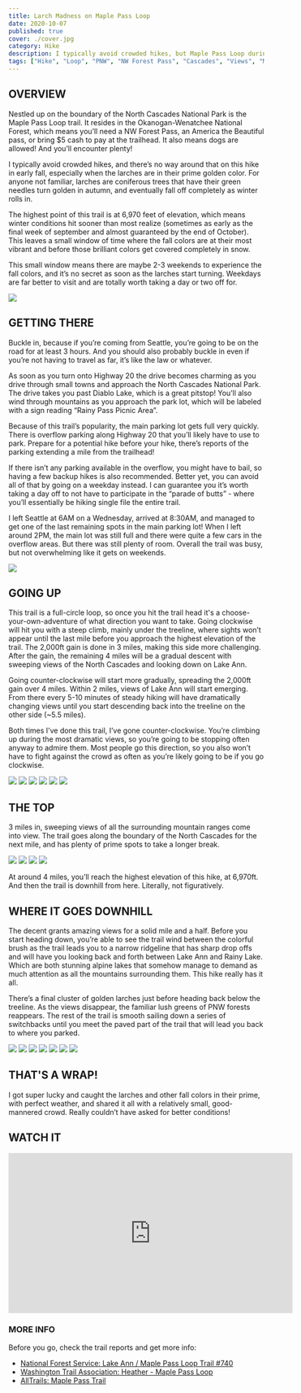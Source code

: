 ```yaml
---
title: Larch Madness on Maple Pass Loop
date: 2020-10-07
published: true
cover: ./cover.jpg
category: Hike
description: I typically avoid crowded hikes, but Maple Pass Loop during "larch season" is an exception. The 7.5 miles of this trail go quickly as dramatic views grace majority of this trail. Top it with an array of foliage transitioned into fall colors and you have yourself one of the dreamiest hikes in existence.
tags: ["Hike", "Loop", "PNW", "NW Forest Pass", "Cascades", "Views", "Mt Baker Wilderness", "Autumn", "Mountains", "Alpine Lakes", "North Cascades"]
---
```


## OVERVIEW

Nestled up on the boundary of the North Cascades National Park is the Maple Pass Loop trail. It resides in the Okanogan-Wenatchee National Forest, which means you’ll need a NW Forest Pass, an America the Beautiful pass, or bring $5 cash to pay at the trailhead. It also means dogs are allowed! And you’ll encounter plenty!

I typically avoid crowded hikes, and there’s no way around that on this hike in early fall, especially when the larches are in their prime golden color. For anyone not familiar, larches are coniferous trees that have their green needles turn golden in autumn, and eventually fall off completely as winter rolls in.

The highest point of this trail is at 6,970 feet of elevation, which means winter conditions hit sooner than most realize (sometimes as early as the final week of september and almost guaranteed by the end of October). This leaves a small window of time where the fall colors are at their most vibrant and before those brilliant colors get covered completely in snow.

This small window means there are maybe 2-3 weekends to experience the fall colors, and it’s no secret as soon as the larches start turning. Weekdays are far better to visit and are totally worth taking a day or two off for.

![](./imgs/cascades.jpg "")

## GETTING THERE
Buckle in, because if you’re coming from Seattle, you’re going to be on the road for at least 3 hours. And you should also probably buckle in even if you’re not having to travel as far, it’s like the law or whatever.

As soon as you turn onto Highway 20 the drive becomes charming as you drive through small towns and approach the North Cascades National Park. The drive takes you past Diablo Lake, which is a great pitstop! You’ll also wind through mountains as you approach the park lot, which will be labeled with a sign reading “Rainy Pass Picnic Area”.

Because of this trail’s popularity, the main parking lot gets full very quickly. There is overflow parking along Highway 20 that you’ll likely have to use to park. Prepare for a potential hike before your hike, there’s reports of the parking extending a mile from the trailhead!

If there isn’t any parking available in the overflow, you might have to bail, so having a few backup hikes is also recommended. Better yet, you can avoid all of that by going on a weekday instead. I can guarantee you it’s worth taking a day off to not have to participate in the “parade of butts” - where you’ll essentially be hiking single file the entire trail.

I left Seattle at 6AM on a Wednesday, arrived at 8:30AM, and managed to get one of the last remaining spots in the main parking lot! When I left around 2PM, the main lot was still full and there were quite a few cars in the overflow areas. But there was still plenty of room. Overall the trail was busy, but not overwhelming like it gets on weekends.

![](./imgs/north_cascades.jpg "")

## GOING UP

This trail is a full-circle loop, so once you hit the trail head it's a choose-your-own-adventure of what direction you want to take. Going clockwise will hit you with a steep climb, mainly under the treeline, where sights won’t appear until the last mile before you approach the highest elevation of the trail. The 2,000ft gain is done in 3 miles, making this side more challenging. After the gain, the remaining 4 miles will be a gradual descent with sweeping views of the North Cascades and looking down on Lake Ann.

Going counter-clockwise will start more gradually, spreading the 2,000ft gain over 4 miles. Within 2 miles, views of Lake Ann will start emerging. From there every 5-10 minutes of steady hiking will have dramatically changing views until you start descending back into the treeline on the other side (~5.5 miles).

Both times I’ve done this trail, I’ve gone counter-clockwise. You’re climbing up during the most dramatic views, so you’re going to be stopping often anyway to admire them. Most people go this direction, so you also won’t have to fight against the crowd as often as you’re likely going to be if you go clockwise.

![](./imgs/lake_ann.jpg "")
![](./imgs/larch_transition.jpg "")
![](./imgs/larch_over_trail.jpg "")
![](./imgs/maple_pass_loop_trail.jpg "")
![](./imgs/maple_loop.jpg "")
![](./imgs/larches.jpg "")


## THE TOP

3 miles in, sweeping views of all the surrounding mountain ranges come into view. The trail goes along the boundary of the North Cascades for the next mile, and has plenty of prime spots to take a longer break.

![](./imgs/north_cascades_boundary.jpg "")
![](./imgs/viewpoint.jpg "")
![](./imgs/up_trail.jpg "")
![](./imgs/dogs_on_trail.jpg "")

At around 4 miles, you’ll reach the highest elevation of this hike, at 6,970ft.  And then the trail is downhill from here. Literally, not figuratively.



## WHERE IT GOES DOWNHILL

The decent grants amazing views for a solid mile and a half. Before you start heading down, you’re able to see the trail wind between the colorful brush as the trail leads you to a narrow ridgeline that has sharp drop offs and will have you looking back and forth between Lake Ann and Rainy Lake. Which are both stunning alpine lakes that somehow manage to demand as much attention as all the mountains surrounding them. This hike really has it all.

There’s a final cluster of golden larches just before heading back below the treeline. As the views disappear, the familiar lush greens of PNW forests reappears. The rest of the trail is smooth sailing down a series of switchbacks until you meet the paved part of the trail that will lead you back to where you parked.

![](./imgs/downhill.jpg "")
![](./imgs/rainy_lake.jpg "")
![](./imgs/mountain_range.jpg "")
![](./imgs/maple_looop.jpg "")
![](./imgs/larches_mountains.jpg "")
![](./imgs/last_larches.jpg "")
![](./imgs/fern.jpg "")

## THAT'S A WRAP!

I got super lucky and caught the larches and other fall colors in their prime, with perfect weather, and shared it all with a relatively small, good-mannered crowd. Really couldn’t have asked for better conditions!


## WATCH IT
<iframe width="560" height="315" src="https://www.youtube.com/embed/sL6CSEklx3Q" frameborder="0" allow="accelerometer; autoplay; clipboard-write; encrypted-media; gyroscope; picture-in-picture" allowfullscreen></iframe>


### MORE INFO
Before you go, check the trail reports and get more info:
- [National Forest Service: Lake Ann / Maple Pass Loop Trail #740](https://www.fs.usda.gov/recarea/okawen/recreation/recarea/?recid=59285)
- [Washington Trail Association:
Heather - Maple Pass Loop](https://www.wta.org/go-hiking/hikes/maple-pass)
- [AllTrails: Maple Pass Trail](https://www.alltrails.com/trail/us/washington/maple-pass-trail)
